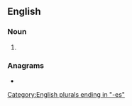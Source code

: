 ==English==

===Noun===
{{head|en|noun plural form}}

# {{plural of|nexus|lang=en}}

===Anagrams===
* {{anagrams|en|unsexes}}

[[Category:English plurals ending in "-es"]]